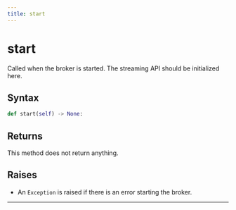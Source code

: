 ```yaml
---
title: start
---
```


# start

Called when the broker is started. The streaming API should be initialized here.

## Syntax

<DocParameterTable params={[]} />

```python
def start(self) -> None:
```

## Returns

This method does not return anything.

## Raises
- An `Exception` is raised if there is an error starting the broker.
---

